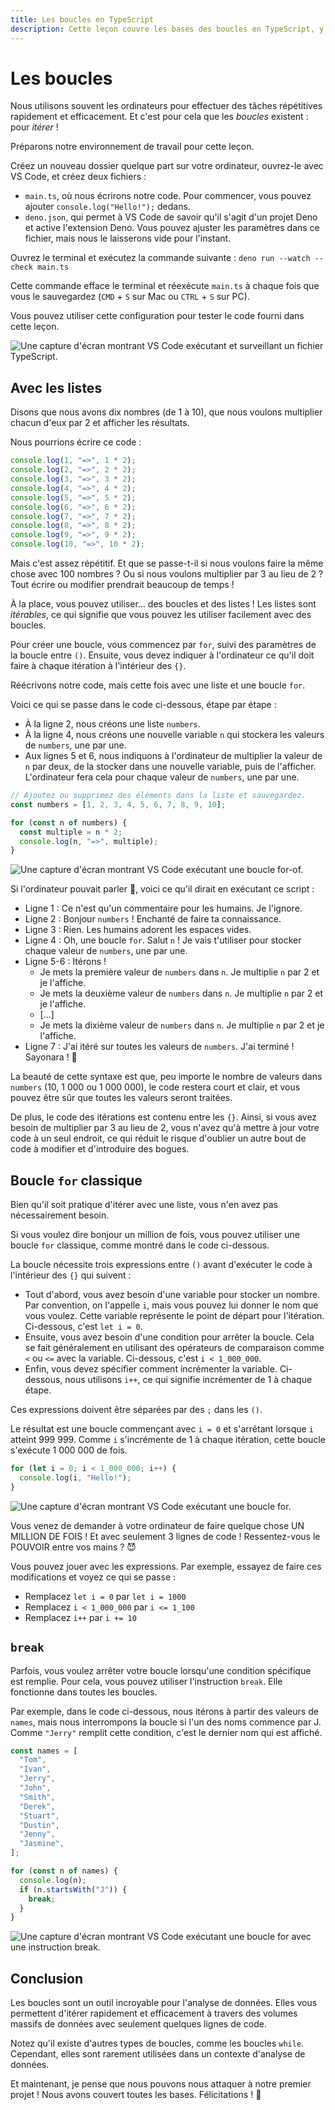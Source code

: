 ```yaml
---
title: Les boucles en TypeScript
description: Cette leçon couvre les bases des boucles en TypeScript, y compris l'utilisation des listes avec les boucles, les boucles `for`, et l'instruction `break`.
---
```



# Les boucles

Nous utilisons souvent les ordinateurs pour effectuer des tâches répétitives rapidement et efficacement. Et c'est pour cela que les *boucles* existent : pour *itérer* !

Préparons notre environnement de travail pour cette leçon.

Créez un nouveau dossier quelque part sur votre ordinateur, ouvrez-le avec VS Code, et créez deux fichiers :

- `main.ts`, où nous écrirons notre code. Pour commencer, vous pouvez ajouter `console.log("Hello!");` dedans.
- `deno.json`, qui permet à VS Code de savoir qu'il s'agit d'un projet Deno et active l'extension Deno. Vous pouvez ajuster les paramètres dans ce fichier, mais nous le laisserons vide pour l'instant.

Ouvrez le terminal et exécutez la commande suivante : `deno run --watch --check main.ts`

Cette commande efface le terminal et réexécute `main.ts` à chaque fois que vous le sauvegardez (`CMD` + `S` sur Mac ou `CTRL` + `S` sur PC).

Vous pouvez utiliser cette configuration pour tester le code fourni dans cette leçon.

![Une capture d'écran montrant VS Code exécutant et surveillant un fichier TypeScript.](/assets/first-steps/loops/setup.png)

## Avec les listes

Disons que nous avons dix nombres (de 1 à 10), que nous voulons multiplier chacun d'eux par 2 et afficher les résultats.

Nous pourrions écrire ce code :

```ts showLineNumbers filename="main.ts"
console.log(1, "=>", 1 * 2);
console.log(2, "=>", 2 * 2);
console.log(3, "=>", 3 * 2);
console.log(4, "=>", 4 * 2);
console.log(5, "=>", 5 * 2);
console.log(6, "=>", 6 * 2);
console.log(7, "=>", 7 * 2);
console.log(8, "=>", 8 * 2);
console.log(9, "=>", 9 * 2);
console.log(10, "=>", 10 * 2);
```

Mais c'est assez répétitif. Et que se passe-t-il si nous voulons faire la même chose avec 100 nombres ? Ou si nous voulons multiplier par 3 au lieu de 2 ? Tout écrire ou modifier prendrait beaucoup de temps !

À la place, vous pouvez utiliser... des boucles et des listes ! Les listes sont *itérables*, ce qui signifie que vous pouvez les utiliser facilement avec des boucles.

Pour créer une boucle, vous commencez par `for`, suivi des paramètres de la boucle entre `()`. Ensuite, vous devez indiquer à l'ordinateur ce qu'il doit faire à chaque itération à l'intérieur des `{}`.

Réécrivons notre code, mais cette fois avec une liste et une boucle `for`.

Voici ce qui se passe dans le code ci-dessous, étape par étape :
- À la ligne 2, nous créons une liste `numbers`.
- À la ligne 4, nous créons une nouvelle variable `n` qui stockera les valeurs de `numbers`, une par une.
- Aux lignes 5 et 6, nous indiquons à l'ordinateur de multiplier la valeur de `n` par deux, de la stocker dans une nouvelle variable, puis de l'afficher. L'ordinateur fera cela pour chaque valeur de `numbers`, une par une.

```ts showLineNumbers filename="main.ts"
// Ajoutez ou supprimez des éléments dans la liste et sauvegardez.
const numbers = [1, 2, 3, 4, 5, 6, 7, 8, 9, 10];

for (const n of numbers) {
  const multiple = n * 2;
  console.log(n, "=>", multiple);
}
```

![Une capture d'écran montrant VS Code exécutant une boucle for-of.](/assets/first-steps/loops/for-of-loop.png)

Si l'ordinateur pouvait parler 🤖, voici ce qu'il dirait en exécutant ce script :
- Ligne 1 : Ce n'est qu'un commentaire pour les humains. Je l'ignore.
- Ligne 2 : Bonjour `numbers` ! Enchanté de faire ta connaissance.
- Ligne 3 : Rien. Les humains adorent les espaces vides.
- Ligne 4 : Oh, une boucle `for`. Salut `n` ! Je vais t'utiliser pour stocker chaque valeur de `numbers`, une par une.
- Ligne 5-6 : Itérons !
  - Je mets la première valeur de `numbers` dans `n`. Je multiplie `n` par 2 et je l'affiche.
  - Je mets la deuxième valeur de `numbers` dans `n`. Je multiplie `n` par 2 et je l'affiche.
  - [...]
  - Je mets la dixième valeur de `numbers` dans `n`. Je multiplie `n` par 2 et je l'affiche.
- Ligne 7 : J'ai itéré sur toutes les valeurs de `numbers`. J'ai terminé ! Sayonara ! 👋

La beauté de cette syntaxe est que, peu importe le nombre de valeurs dans `numbers` (10, 1 000 ou 1 000 000), le code restera court et clair, et vous pouvez être sûr que toutes les valeurs seront traitées.

De plus, le code des itérations est contenu entre les `{}`. Ainsi, si vous avez besoin de multiplier par 3 au lieu de 2, vous n'avez qu'à mettre à jour votre code à un seul endroit, ce qui réduit le risque d'oublier un autre bout de code à modifier et d'introduire des bogues.

## Boucle `for` classique

Bien qu'il soit pratique d'itérer avec une liste, vous n'en avez pas nécessairement besoin.

Si vous voulez dire bonjour un million de fois, vous pouvez utiliser une boucle `for` classique, comme montré dans le code ci-dessous.

La boucle nécessite trois expressions entre `()` avant d'exécuter le code à l'intérieur des `{}` qui suivent :
- Tout d'abord, vous avez besoin d'une variable pour stocker un nombre. Par convention, on l'appelle `i`, mais vous pouvez lui donner le nom que vous voulez. Cette variable représente le point de départ pour l'itération. Ci-dessous, c'est `let i = 0`.
- Ensuite, vous avez besoin d'une condition pour arrêter la boucle. Cela se fait généralement en utilisant des opérateurs de comparaison comme `<` ou `<=` avec la variable. Ci-dessous, c'est `i < 1_000_000`.
- Enfin, vous devez spécifier comment incrémenter la variable. Ci-dessous, nous utilisons `i++`, ce qui signifie incrémenter de 1 à chaque étape.

Ces expressions doivent être séparées par des `;` dans les `()`.

Le résultat est une boucle commençant avec `i = 0` et s'arrêtant lorsque `i` atteint 999 999. Comme `i` s'incrémente de 1 à chaque itération, cette boucle s'exécute 1 000 000 de fois.

```ts showLineNumbers filename="main.ts"
for (let i = 0; i < 1_000_000; i++) {
  console.log(i, "Hello!");
}
```

![Une capture d'écran montrant VS Code exécutant une boucle for.](/assets/first-steps/loops/for-loop.png)

Vous venez de demander à votre ordinateur de faire quelque chose UN MILLION DE FOIS ! Et avec seulement 3 lignes de code ! Ressentez-vous le POUVOIR entre vos mains ? 😈

Vous pouvez jouer avec les expressions. Par exemple, essayez de faire ces modifications et voyez ce qui se passe :
- Remplacez `let i = 0` par `let i = 1000`
- Remplacez `i < 1_000_000` par `i <= 1_100`
- Remplacez `i++` par `i += 10`

## `break`

Parfois, vous voulez arrêter votre boucle lorsqu'une condition spécifique est remplie. Pour cela, vous pouvez utiliser l'instruction `break`. Elle fonctionne dans toutes les boucles.

Par exemple, dans le code ci-dessous, nous itérons à partir des valeurs de `names`, mais nous interrompons la boucle si l'un des noms commence par J. Comme `"Jerry"` remplit cette condition, c'est le dernier nom qui est affiché.

```ts showLineNumbers filename="main.ts"
const names = [
  "Tom",
  "Ivan",
  "Jerry",
  "John",
  "Smith",
  "Derek",
  "Stuart",
  "Dustin",
  "Jenny",
  "Jasmine",
];

for (const n of names) {
  console.log(n);
  if (n.startsWith("J")) {
    break;
  }
}
```

![Une capture d'écran montrant VS Code exécutant une boucle for avec une instruction break.](/assets/first-steps/loops/break.png)

## Conclusion

Les boucles sont un outil incroyable pour l'analyse de données. Elles vous permettent d'itérer rapidement et efficacement à travers des volumes massifs de données avec seulement quelques lignes de code.

Notez qu'il existe d'autres types de boucles, comme les boucles `while`. Cependant, elles sont rarement utilisées dans un contexte d'analyse de données.

Et maintenant, je pense que nous pouvons nous attaquer à notre premier projet ! Nous avons couvert toutes les bases. Félicitations ! 🕺